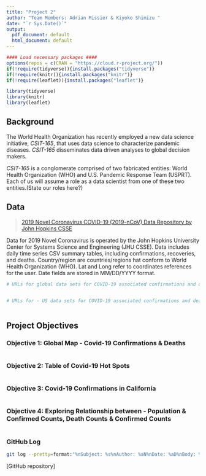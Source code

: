 ---
title: "Project 2"
author: "Team Members: Adrian Missier & Kiyoko Shimizu "
date: "`r Sys.Date()`"
output: 
  pdf_document: default
  html_document: default
---
```{r setup, include = FALSE}

#### Load necessary packages ####
options(repos = c(CRAN = "https://cloud.r-project.org/"))
if(!require(tidyverse)){install.packages("tidyverse")}
if(!require(knitr)){install.packages("knitr")}
if(!require(leaflet)){install.packages("leaflet")}

library(tidyverse)
library(knitr)
library(leaflet)
```

## Background
The World Health Organization has recently employed a new data science initiative, *CSIT-165*, that uses data science to characterize pandemic diseases. 
*CSIT-165* disseminates data driven analyses to global decision makers.

*CSIT-165* is a conglomerate comprised of two fabricated entities: World Health Organization (WHO) and U.S. Pandemic Response Team (USPRT). 
Each of us will assume a role as a data scientist from one of these two entities.(State our roles here?)

## Data
> [2019 Novel Coronavirus COVID-19 (2019-nCoV) Data Repository by John Hopkins CSSE](https://github.com/CSSEGISandData/COVID-19/tree/master/csse_covid_19_data/csse_covid_19_time_series)

Data for 2019 Novel Coronavirus is operated by the John Hopkins University Center for Systems Science and Engineering (JHU CSSE). Data includes daily time series CSV summary tables, including confirmations, recoveries, and deaths. 
Country/region are countries/regions hat conform to World Health Organization (WHO).
Lat and Long refer to coordinates references for the user. Date fields are stored in MM/DD/YYYY format.


```{r WHO_datasets_download}
# URLs for global data sets for COVID-19 associated confirmations and deaths 
  

```
```{r USPRT_datasets_download}
# URLs for - US data sets for COVID-19 associated confirmations and deaths 


```
```{r prepare_data}


```

## Project Objectives

### Objective 1: Global Map - Covid-19 Confirmations & Deaths
```{r ob1}

```

### Objective 2: Table of Covid-19 Hot Spots
```{r ob2}

```

### Objective 3: Covid-19 Confirmations in California
```{r ob3}

```

### Objective 4: Exploring Relationship between -  Population & Confirmed Counts, Death Counts & Confirmed Counts


```{r ob4}

```


### GitHub Log
```{bash gitlog } 
git log --pretty=format:"%nSubject: %s%nAuthor: %aN%nDate: %aD%nBody: %b"
```
[GitHub repository] 


